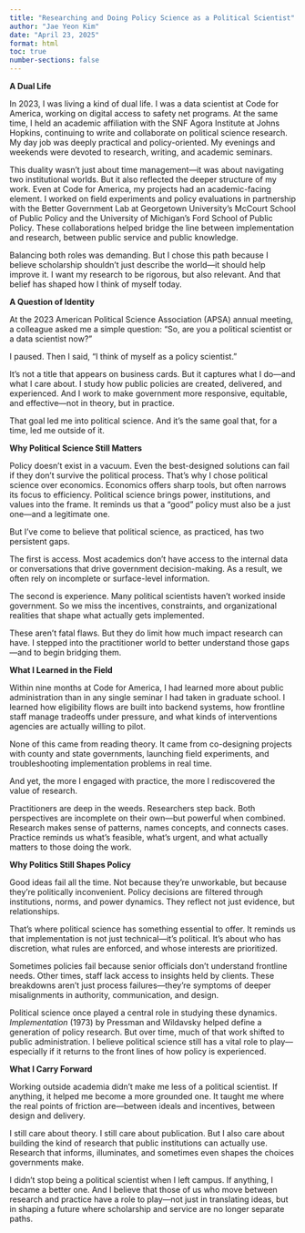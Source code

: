 ```yaml
---
title: "Researching and Doing Policy Science as a Political Scientist"
author: "Jae Yeon Kim"
date: "April 23, 2025"
format: html
toc: true
number-sections: false
---
```


**A Dual Life**

In 2023, I was living a kind of dual life. I was a data scientist at Code for America, working on digital access to safety net programs. At the same time, I held an academic affiliation with the SNF Agora Institute at Johns Hopkins, continuing to write and collaborate on political science research. My day job was deeply practical and policy-oriented. My evenings and weekends were devoted to research, writing, and academic seminars.

This duality wasn’t just about time management—it was about navigating two institutional worlds. But it also reflected the deeper structure of my work. Even at Code for America, my projects had an academic-facing element. I worked on field experiments and policy evaluations in partnership with the Better Government Lab at Georgetown University’s McCourt School of Public Policy and the University of Michigan’s Ford School of Public Policy. These collaborations helped bridge the line between implementation and research, between public service and public knowledge.

Balancing both roles was demanding. But I chose this path because I believe scholarship shouldn’t just describe the world—it should help improve it. I want my research to be rigorous, but also relevant. And that belief has shaped how I think of myself today.

**A Question of Identity**

At the 2023 American Political Science Association (APSA) annual meeting, a colleague asked me a simple question: “So, are you a political scientist or a data scientist now?”

I paused. Then I said, “I think of myself as a policy scientist.”

It’s not a title that appears on business cards. But it captures what I do—and what I care about. I study how public policies are created, delivered, and experienced. And I work to make government more responsive, equitable, and effective—not in theory, but in practice.

That goal led me into political science. And it’s the same goal that, for a time, led me outside of it.

**Why Political Science Still Matters**

Policy doesn’t exist in a vacuum. Even the best-designed solutions can fail if they don’t survive the political process. That’s why I chose political science over economics. Economics offers sharp tools, but often narrows its focus to efficiency. Political science brings power, institutions, and values into the frame. It reminds us that a “good” policy must also be a just one—and a legitimate one.

But I’ve come to believe that political science, as practiced, has two persistent gaps.

The first is access. Most academics don’t have access to the internal data or conversations that drive government decision-making. As a result, we often rely on incomplete or surface-level information.

The second is experience. Many political scientists haven’t worked inside government. So we miss the incentives, constraints, and organizational realities that shape what actually gets implemented.

These aren’t fatal flaws. But they do limit how much impact research can have. I stepped into the practitioner world to better understand those gaps—and to begin bridging them.

**What I Learned in the Field**

Within nine months at Code for America, I had learned more about public administration than in any single seminar I had taken in graduate school. I learned how eligibility flows are built into backend systems, how frontline staff manage tradeoffs under pressure, and what kinds of interventions agencies are actually willing to pilot.

None of this came from reading theory. It came from co-designing projects with county and state governments, launching field experiments, and troubleshooting implementation problems in real time.

And yet, the more I engaged with practice, the more I rediscovered the value of research.

Practitioners are deep in the weeds. Researchers step back. Both perspectives are incomplete on their own—but powerful when combined. Research makes sense of patterns, names concepts, and connects cases. Practice reminds us what’s feasible, what’s urgent, and what actually matters to those doing the work.

**Why Politics Still Shapes Policy**

Good ideas fail all the time. Not because they’re unworkable, but because they’re politically inconvenient. Policy decisions are filtered through institutions, norms, and power dynamics. They reflect not just evidence, but relationships.

That’s where political science has something essential to offer. It reminds us that implementation is not just technical—it’s political. It’s about who has discretion, what rules are enforced, and whose interests are prioritized.

Sometimes policies fail because senior officials don’t understand frontline needs. Other times, staff lack access to insights held by clients. These breakdowns aren’t just process failures—they’re symptoms of deeper misalignments in authority, communication, and design.

Political science once played a central role in studying these dynamics. *Implementation* (1973) by Pressman and Wildavsky helped define a generation of policy research. But over time, much of that work shifted to public administration. I believe political science still has a vital role to play—especially if it returns to the front lines of how policy is experienced.

**What I Carry Forward**

Working outside academia didn’t make me less of a political scientist. If anything, it helped me become a more grounded one. It taught me where the real points of friction are—between ideals and incentives, between design and delivery.

I still care about theory. I still care about publication. But I also care about building the kind of research that public institutions can actually use. Research that informs, illuminates, and sometimes even shapes the choices governments make.

I didn’t stop being a political scientist when I left campus. If anything, I became a better one. And I believe that those of us who move between research and practice have a role to play—not just in translating ideas, but in shaping a future where scholarship and service are no longer separate paths.
